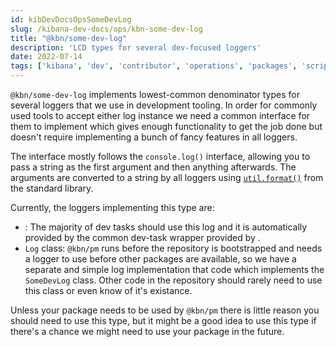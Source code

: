 ```yaml
---
id: kibDevDocsOpsSomeDevLog
slug: /kibana-dev-docs/ops/kbn-some-dev-log
title: "@kbn/some-dev-log"
description: 'LCD types for several dev-focused loggers'
date: 2022-07-14
tags: ['kibana', 'dev', 'contributor', 'operations', 'packages', 'scripts', 'logging']
---
```


`@kbn/some-dev-log` implements lowest-common denominator types for several loggers that we use in development tooling. In order for commonly used tools to accept either log instance we need a common interface for them to implement which gives enough functionality to get the job done but doesn't require implementing a bunch of fancy features in all loggers.

The interface mostly follows the `console.log()` interface, allowing you to pass a string as the first argument and then anything afterwards. The arguments are converted to a string by all loggers using [`util.format()`](https://nodejs.org/api/util.html#utilformatformat-args) from the standard library.

Currently, the loggers implementing this type are:

 - <DocLink id="kibDevDocsToolingLog" />: The majority of dev tasks should use this log and it is automatically provided by the common dev-task wrapper provided by <DocLink id="kibDevDocsOpsDevCliRunner" />.
 - <DocLink id="kibDevDocsOpsKbnPm"/> `Log` class: `@kbn/pm` runs before the repository is bootstrapped and needs a logger to use before other packages are available, so we have a separate and simple log implementation that code which implements the `SomeDevLog` class. Other code in the repository should rarely need to use this class or even know of it's existance.

Unless your package needs to be used by `@kbn/pm` there is little reason you should need to use this type, but it might be a good idea to use this type if there's a chance we might need to use your package in the future.

